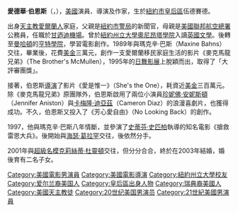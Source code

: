 {{Otheruses|subject=本条目是介绍Edward Burns|other=对演员Edward Binns的表述|爱德华·宾斯 (1916生美国演员)}}
{{expand|time=2014-01-31T11:33:08+00:00}}
{{unreferenced|time=2014-01-31T11:33:08+00:00}}
{{藝人
| 姓名     = 愛德華·伯恩斯
| 類型     = 男演員
| 圖片     = Edward Burns cropped.jpg
| 圖片尺寸 = 
| 圖片簡介 = 
| 原名     = Edward J. Burns, Jr.
| 外文名   = 
| 外文     = 
| 羅馬拼音 = 
| 英文名   = Edward Burns
| 綽號     = Ed
| 其他藝名 =
| 國籍     = {{USA}}
| 民族     = 
| 籍貫     = 
| 出生日期 = {{birth date and age|1968|1|29}}
| 出生地點 = {{USA}}[[紐約州|紐約州]]
| 逝世日期 = 
| 逝世地點 = 
| 職業     =
| 語言     = 英語
| 教育程度 = 
| 宗教信仰 = 
| 配偶     = {{marriage|[[克莉絲蒂·杜靈頓|克莉絲蒂·杜靈頓]]|2003}}
| 兒女     = 2
| 父母     = 
| 音樂類型 = 
| 演奏樂器 = 
| 出身地   = 
| 出道作   = 
| 出道日期 = 
| 代表作   = 
| 活躍年代 = 
| 唱片公司 = 
| 經紀公司 = 
| 網站     = {{url|www.edwardburns.net/}}
| 相關團體 = 
| 獎項     = 
| IMDb    = 0122653
}}

'''愛德華·伯恩斯'''（{{lang-en|Edward Burns}}，{{bd|1968年|1月29日|catIdx=Burns, Edward}}），[[美國|美國]]演員、導演及作家，生於[[紐約市|紐約市]][[皇后區|皇后區]]伍德賽德。

出身[[天主教|天主教]][[愛爾蘭人|愛爾蘭人]]家庭，父親是[[紐約市警局|紐約市警局]]的新聞官，母親是[[美國聯邦航空總署|美國聯邦航空總署]]公務員，任職於[[甘迺迪機場|甘迺迪機場]]。曾於[[紐約州立大學|紐約州立大學]][[奧尼昂塔學院|奧尼昂塔學院]]入讀[[英國文學|英國文學]]。後轉至[[曼哈頓|曼哈頓]]的[[亨特學院|亨特學院]]，學習電影創作。1989年與瑪克辛·巴斯（Maxine Bahns）交往，畢業後，花費[[美金|美金]]三萬元，創作一支愛爾蘭移民家庭生活的影片《麥克馬龍兄弟》（The Brother's McMullen），1995年的[[日舞影展|日舞影展]]上脫穎而出，取得了「大評審團獎」。

接著，伯恩斯[[導演|導演]]了影片《愛是惟一》（She's the One），耗資近[[美金|美金]]三百萬元。除《麥克馬龍兄弟》原團隊外，伯恩斯啟用了兩位小演員[[珍妮佛·安妮斯頓|珍妮佛·安妮斯頓]]（Jennifer Aniston）與[[卡梅隆·迪亞茲|卡梅隆·迪亞茲]]（Cameron Diaz）的浪漫喜劇片，也獲得成功。不久，伯恩斯又投入了《芳心愛自由》（No Looking Back）的創作。

1997，他與瑪克辛·巴斯八年情斷，並參演了[[史蒂芬·史匹柏|史蒂芬·史匹柏]]執導的知名電影《搶救雷恩大兵》。後開始與[[海瑟·葛拉罕|海瑟·葛拉罕]]交往，後依然分手。

2001年與[[超級名模|超級名模]][[克莉絲蒂·杜靈頓|克莉絲蒂·杜靈頓]]交往，但分分合合，終於在2003年結婚，婚後育有二名子女。

{{Authority control}}

{{DEFAULTSORT: Burns, Edward}}
[[Category:美國電影男演員|Category:美國電影男演員]]
[[Category:美國電影導演|Category:美國電影導演]]
[[Category:紐約州立大學校友|Category:紐約州立大學校友]]
[[Category:爱尔兰裔美国人|Category:爱尔兰裔美国人]]
[[Category:皇后區出身人物|Category:皇后區出身人物]]
[[Category:瑞典裔美國人|Category:瑞典裔美國人]]
[[Category:美國天主教徒|Category:美國天主教徒]]
[[Category:20世纪美国男演员|Category:20世纪美国男演员]]
[[Category:21世紀美國男演員|Category:21世紀美國男演員]]